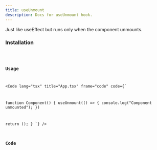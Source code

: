 ```yaml
---
title: useUnmount
description: Docs for useUnmount hook.
---
```



Just like useEffect but runs only when the component unmounts.

### Installation
<Code code="npx rabbithook@latest add use-unmount" lang="bash" frame={false} />

### Usage
<Code
    lang="tsx"
    title="App.tsx"
    frame="code"
    code={`

function Component() {
  useUnmount(() => {
    console.log("Component unmounted");
  })

  return ();
}
`}
  />

### Code
<Tabs>
  <TabItem label="Typescript">
    <Code
      lang="ts"
      title="use-unmount.ts"
      frame="code"
      code={hookTypescript}
    />
  </TabItem>
  <TabItem label="Javascript">
    <Code
      lang="js"
      title="use-unmount.js"
      frame="code"
      code={hookJavascript}
    />
  </TabItem>
</Tabs>

